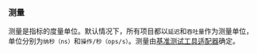 ### 测量

测量是指标的度量单位。默认情况下，所有项目都以`延迟`和`吞吐量`作为测量单位，单位分别为`纳秒（ns）`和`操作/秒（ops/s）`。测量由[基准测试工具适配器](/zh/docs/explanation/adapters/)确定。